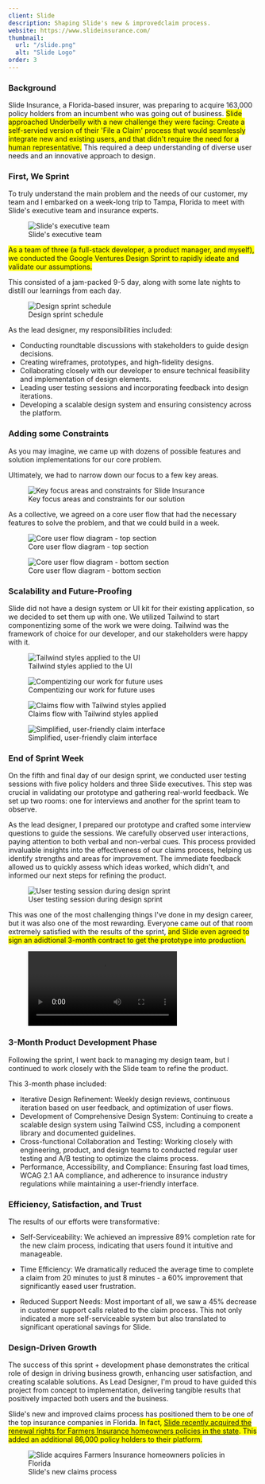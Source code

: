 ```yaml
---
client: Slide
description: Shaping Slide's new & improvedclaim process.
website: https://www.slideinsurance.com/
thumbnail:
  url: "/slide.png"
  alt: "Slide Logo"
order: 3
---
```


### Background

Slide Insurance, a Florida-based insurer, was preparing to acquire 163,000 policy holders from an incumbent who was going out of business. <span style="background-color: yellow;"> Slide approached Underbelly with a new challenge they were facing: Create a self-servied version of their 'File a Claim' process that would seamlessly integrate new and existing users, and that didn't require the need for a human representative.</span> This required a deep understanding of diverse user needs and an innovative approach to design.

### First, We Sprint

To truly understand the main problem and the needs of our customer, my team and I embarked on a week-long trip to Tampa, Florida to meet with Slide's executive team and insurance experts.

<figure className="w-full">
  <img
    src="/slide_team.png"
    alt="Slide's executive team"
    className="w-full"
  />
  <figcaption className="text-center mt-2 text-sm text-gray-600">
    Slide's executive team
  </figcaption>
</figure>


<span style="background-color: yellow;">As a team of three (a full-stack developer, a product manager, and myself), we conducted the Google Ventures Design Sprint to rapidly ideate and validate our assumptions.</span>

This consisted of a jam-packed 9-5 day, along with some late nights to distill our learnings from each day.
<figure className="w-full">
  <img
    src="/slide_schedule.png"
    alt="Design sprint schedule"
    className="w-full"
  />
  <figcaption className="text-center mt-2 text-sm text-gray-600">
    Design sprint schedule  
  </figcaption>
</figure>


As the lead designer, my responsibilities included:

- Conducting roundtable discussions with stakeholders to guide design decisions.
- Creating wireframes, prototypes, and high-fidelity designs.
- Collaborating closely with our developer to ensure technical feasibility and implementation of design elements.
- Leading user testing sessions and incorporating feedback into design iterations.
- Developing a scalable design system and ensuring consistency across the platform.

### Adding some Constraints

As you may imagine, we came up with dozens of possible features and solution implementations for our core problem.

Ultimately, we had to narrow down our focus to a few key areas.

<figure className="w-full">
  <img
    src="/slide_moscow.png"
    alt="Key focus areas and constraints for Slide Insurance"
    className="w-full"
  />
  <figcaption className="text-center mt-2 text-sm text-gray-600">
    Key focus areas and constraints for our solution
  </figcaption>
</figure>


As a collective, we agreed on a core user flow that had the necessary features to solve the problem, and that we could build in a week.

<figure className="w-full mb-8">
  <img
    src="/slide_tracker.png"
    alt="Core user flow diagram - top section"
    className="w-full"
  />
  <figcaption className="text-center mt-2 text-sm text-gray-600">
    Core user flow diagram - top section
  </figcaption>
</figure>

<figure className="w-full">
  <img
    src="/slide_flow.png"
    alt="Core user flow diagram - bottom section"
    className="w-full"
  />
  <figcaption className="text-center mt-2 text-sm text-gray-600">
    Core user flow diagram - bottom section
  </figcaption>
</figure>

### Scalability and Future-Proofing

Slide did not have a design system or UI kit for their existing application, so we decided to set them up with one. We utilized Tailwind
to start componentizing some of the work we were doing. Tailwind was the framework of choice for our developer, and our stakeholders were happy with it.

<figure className="w-full mb-8">
  <img
    src="/slide_styles.png"
    alt="Tailwind styles applied to the UI"
    className="w-full"
  />
  <figcaption className="text-center mt-2 text-sm text-gray-600">
    Tailwind styles applied to the UI
  </figcaption>
</figure>

<figure className="w-full mb-8">
  <img
    src="/slide_components.png"
    alt="Compentizing our work for future uses"
    className="w-full"
  />
  <figcaption className="text-center mt-2 text-sm text-gray-600">
    Compentizing our work for future uses
  </figcaption>
</figure>

<figure className="w-full">
  <img
    src="/slide_claim_flow.png"
    alt="Claims flow with Tailwind styles applied"
    className="w-full"
  />
  <figcaption className="text-center mt-2 text-sm text-gray-600">
    Claims flow with Tailwind styles applied
  </figcaption>
</figure>

<figure className="w-full">
  <img
    src="/insurance_claim.png"
    alt="Simplified, user-friendly claim interface"
    className="w-full"
  />
  <figcaption className="text-center mt-2 text-sm text-gray-600">
    Simplified, user-friendly claim interface
  </figcaption>
</figure>

### End of Sprint Week

On the fifth and final day of our design sprint, we conducted user testing sessions with five policy holders and three Slide executives. This step was crucial in validating our
prototype and gathering real-world feedback. We set up two rooms: one for interviews and another for the sprint team to observe.

As the lead designer, I prepared our prototype and crafted some interview questions to guide the sessions. We carefully observed user interactions, paying attention to both
verbal and non-verbal cues. This process provided invaluable insights into the effectiveness of our claims process, helping us identify strengths and areas for
improvement. The immediate feedback allowed us to quickly assess which ideas worked, which didn't, and informed our next steps for refining the product.

<figure className="w-full mb-8">
  <img
    src="/slide_test.png"
    alt="User testing session during design sprint"
    className="w-full"
  />
  <figcaption className="text-center mt-2 text-sm text-gray-600">
    User testing session during design sprint
  </figcaption>
</figure>

This was one of the most challenging things I've done in my design career, but it was also one of the most rewarding. Everyone came out of that room extremely
satisfied with the results of the sprint, <span style="background-color: yellow;">and Slide even agreed to sign an adidtional 3-month contract to get the prototype into production.</span>

<figure className="w-full">
  <video
    src="/tampa.mp4"
    alt="Slide Insurance sprint week in Tampa, Florida"
    className="w-full"
    controls
  />
  <figcaption className="text-center mt-2 text-sm text-gray-600">
    Our week-long design sprint with the Slide team in Tampa, Florida
  </figcaption>
</figure>

### 3-Month Product Development Phase

Following the sprint, I went back to managing my design team, but I continued to work closely with the Slide team to refine the product.

This 3-month phase included:
- Iterative Design Refinement: Weekly design reviews, continuous iteration based on user feedback, and optimization of user flows.
- Development of Comprehensive Design System: Continuing to create a scalable design system using Tailwind CSS, including a component library and documented guidelines.
- Cross-functional Collaboration and Testing: Working closely with engineering, product, and design teams to conducted regular user testing and A/B testing to optimize the claims process.
- Performance, Accessibility, and Compliance: Ensuring fast load times, WCAG 2.1 AA compliance, and adherence to insurance industry regulations while maintaining a user-friendly interface.

### Efficiency, Satisfaction, and Trust

The results of our efforts were transformative:

- Self-Serviceability: We achieved an impressive 89% completion rate for the new claim process, indicating that users found it intuitive and manageable.

- Time Efficiency: We dramatically reduced the average time to complete a claim from 20 minutes to just 8 minutes - a 60% improvement that significantly eased user frustration.

- Reduced Support Needs: Most important of all, we saw a 45% decrease in customer support calls related to the claim process. This not only indicated a more self-serviceable system but also translated to significant operational savings for Slide.

### Design-Driven Growth

The success of this sprint + development phase demonstrates the critical role of design in driving business growth, enhancing user satisfaction, and creating scalable solutions. As Lead Designer, I'm proud to have guided this project from concept to implementation, delivering tangible results that positively impacted both users and the business.

Slide's new and improved claims process has positioned them to be one of the top insurance companies in Florida. <span style="background-color: yellow;">In fact, [Slide recently acquired the renewal rights for Farmers Insurance homeowners policies in the state](https://www.slideinsurance.com/press-release/slide-acquires-renewal-rights-for-farmers-insurance-homeowners-policies-in-florida). This added an additional 86,000 policy holders to their platform.</span>
<figure className="w-full">
  <img
    src="/slide_final.png"
    alt="Slide acquires Farmers Insurance homeowners policies in Florida"
    className="w-full"
  />
  <figcaption className="text-center mt-2 text-sm text-gray-600">
    Slide's new claims process
  </figcaption>
</figure>
